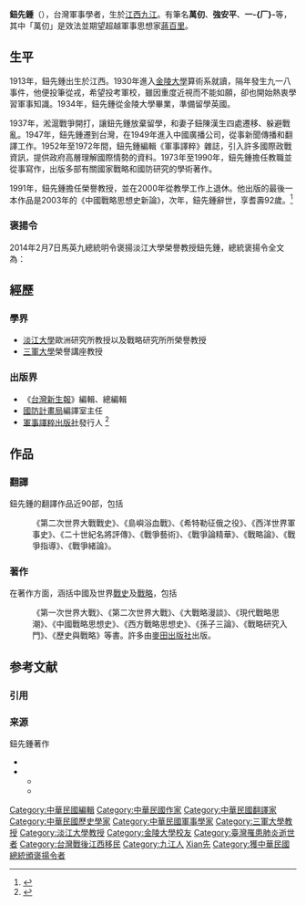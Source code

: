 '''鈕先鍾'''（{{bd|1913年|7月|2004年|2月7日|catIdx=Niu}}），台灣軍事學者，生於[[江西|江西]][[九江|九江]]。有筆名'''萬仞'''、'''強安平'''、'''一-{厂}-'''等，其中「萬仞」是效法並期望超越軍事思想家[[蔣百里|蔣百里]]。

== 生平 ==
1913年，鈕先鍾出生於江西。1930年進入[[金陵大學|金陵大學]]算術系就讀，隔年發生九一八事件，他便投筆從戎，希望投考軍校，雖因重度近視而不能如願，卻也開始熱衷學習軍事知識。1934年，鈕先鍾從金陵大學畢業，準備留學英國。

1937年，淞滬戰爭開打，讓鈕先鍾放棄留學，和妻子鈕陳漢生四處遷移、躲避戰亂。1947年，鈕先鍾遷到台灣，在1949年進入中國廣播公司，從事新聞傳播和翻譯工作。1952年至1972年間，鈕先鍾編輯《軍事譯粹》雜誌，引入許多國際政戰資訊，提供政府高層理解國際情勢的資料。1973年至1990年，鈕先鍾擔任教職並從事寫作，出版多部有關國家戰略和國防研究的學術著作。

1991年，鈕先鍾擔任榮譽教授，並在2000年從教學工作上退休。他出版的最後一本作品是2003年的《中國戰略思想史新論》，次年，鈕先鍾辭世，享耆壽92歲。<ref>{{cite book|author=張明睿 |title=現代戰略研究之父鈕先鍾思想解析: 國家間戰略:知識科學與行動藝術|year=2016 |publisher=致知學術 |location=台灣 |isbn=9789865681654 |date=2016-06-22 |accessdate=2020-06-03 }}</ref>
===褒揚令===
2014年2月7日馬英九總統明令褒揚淡江大學榮譽教授鈕先鍾，總統褒揚令全文為：

{{cquote|　　淡江大學榮譽教授鈕先鍾，資賦穎秀，才識通敏。少歲卒業南京金陵大學，淬勵向學，英雋早發，厚植外語根基，矢志書生報國。曾任軍事委員會外事局暨聯合國善後救濟總署，促進盟國聯繫合作，協濟戰後復員任務，竭誠畢慮，勤藎著績。隨政府來臺後，歷任臺灣新生報總編輯、國防計劃局編譯室主任、軍事譯粹社發行人及總統譯官等職，鑽研歐美軍事韜略，悉力艱深戰略譯作，尤以「戰爭論」、「戰爭藝術」、「核子兵器與外交政策」等，造詣精湛，啟迪沾溉，允為我國汲引西方戰略思想先驅。嗣任淡江大學歐洲研究所副教授，國際事務與戰略研究所教授、榮譽教授等職，碩擘戰略研究課程，積極培育專業人才，成材綦眾，化育功深。復潛心撰述，著作等身，鴻猷健筆，顯績揚聲，曾獲頒國家文藝金像獎、中華戰略學會學術著作獎等殊榮。綜其生平，弘揚國際戰略思維，盡瘁高等學術教育，宗匠陶鈞，楷模傳芳。斯人已遠，軫悼彌殷，應予明令褒揚，以示政府崇念宿學之至意。|總　統　馬英九| 中華民國總統府<ref name="paper-2014-7127">{{cite web|url= http://www.president.gov.tw/Portals/0/Bulletins/paper/pdf/7127.pdf |title=總統府公報 |work=第7127號 | date=2014-02-19 | publisher= [[中華民國總統府|中華民國總統府]] |accessdate=2016-02-13 }}</ref>}}

==經歷==
===學界===
*[[淡江大學|淡江大學]]歐洲研究所教授以及戰略研究所所榮譽教授
*[[三軍大學|三軍大學]]榮譽講座教授

===出版界===
*《[[台灣新生報|台灣新生報]]》編輯、總編輯
*[[國防計畫局|國防計畫局]]編譯室主任
*[[軍事譯粹出版社|軍事譯粹出版社]]發行人 <ref>{{Cite web |url= http://www.cite.com.tw/authors_search.php?authors_id=6587 |title= 首頁.鈕先鍾 |accessdate=  |author= 城邦圖書館 |last=  |first=  |authorlink= 鈕先鍾 |coauthors=  |date=  |year=  |month=  |format=  |work=  |publisher= 城邦圖書館 |pages=  |language=  |doi=  |archiveurl= https://web.archive.org/web/20130908140742/http://www.cite.com.tw/authors_search.php?authors_id=6587 |archivedate= 2013-09-08 |quote= 鈕先鍾（1913-2004）<br/>江西九江人，南京金陵大學理學士。曾任《臺灣新生報》總編輯、國防計畫局編譯室主任、軍事譯粹社發行人、淡江大學歐洲研究所教授等。曾任淡江大學國際事務與戰略研究所榮譽教授及三軍大學榮總講座教授。譯作近九十種，包括《第二次世界大戰戰史》、《西洋世界軍事史》、《島嶼浴血戰》、《希特勒征俄之役》、《二十世紀名將評傳》、《戰爭藝術》、《戰爭論精華》、《戰略論》、《戰爭指導》、《戰略緒論》等等。 著作涵括戰史及戰略，包括《第一次世界大戰》、《第二次世界大戰》、《大戰略漫談》、《現代戰略思潮》、《西方戰略思想史》、《歷史與戰略》、《戰略研究入門》等書。 |dead-url= yes }}</ref>

==作品==
=== 翻譯 ===
鈕先鍾的翻譯作品近90部，包括
:《第二次世界大戰戰史》、《島嶼浴血戰》、《希特勒征俄之役》、《西洋世界軍事史》、《二十世紀名將評傳》、《戰爭藝術》、《戰爭論精華》、《戰略論》、《戰爭指導》、《戰爭緒論》。

===著作===
在著作方面，涵括中國及世界[[戰史|戰史]]及[[戰略|戰略]]，包括
:《第一次世界大戰》、《第二次世界大戰》、《大戰略漫談》、《現代戰略思潮》、《中國戰略思想史》、《西方戰略思想史》、《孫子三論》、《戰略研究入門》、《歷史與戰略》等書。許多由[[麥田出版社|麥田出版社]]出版。

== 参考文献 ==
=== 引用 ===
{{Reflist}}

=== 来源 ===
{{refbegin}}
; 鈕先鍾著作
* {{cite isbn|957708656X|ref=harv|noedit}}
* {{cite isbn|9789577082541|ref=harv|noedit}}
** {{cite isbn|9789861731605|ref=harv|noedit}}
** {{cite isbn|7563341064|ref=harv|noedit}}
{{refend}}

{{DEFAULTSORT:Niu鈕}}
[[Category:中華民國編輯|Category:中華民國編輯]]
[[Category:中華民國作家|Category:中華民國作家]]
[[Category:中華民國翻譯家|Category:中華民國翻譯家]]
[[Category:中華民國歷史學家|Category:中華民國歷史學家]]
[[Category:中華民國軍事學家|Category:中華民國軍事學家]]
[[Category:三軍大學教授|Category:三軍大學教授]]
[[Category:淡江大學教授|Category:淡江大學教授]]
[[Category:金陵大學校友|Category:金陵大學校友]]
[[Category:臺灣罹患肺炎逝世者|Category:臺灣罹患肺炎逝世者]]
[[Category:台灣戰後江西移民|Category:台灣戰後江西移民]]
[[Category:九江人|Category:九江人]]
[[Category:鈕姓|Xian先]]
[[Category:獲中華民國總統頒褒揚令者|Category:獲中華民國總統頒褒揚令者]]